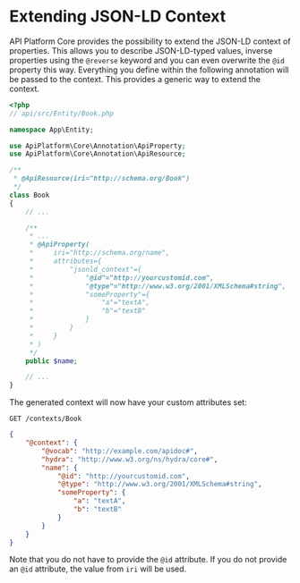 # Extending JSON-LD Context

API Platform Core provides the possibility to extend the JSON-LD context of properties. This allows you to describe JSON-LD-typed
values, inverse properties using the `@reverse` keyword and you can even overwrite the `@id` property this way. Everything you define
within the following annotation will be passed to the context. This provides a generic way to extend the context.

```php
<?php
// api/src/Entity/Book.php

namespace App\Entity;

use ApiPlatform\Core\Annotation\ApiProperty;
use ApiPlatform\Core\Annotation\ApiResource;

/**
 * @ApiResource(iri="http://schema.org/Book")
 */
class Book
{
    // ...

    /**
     * ...
     * @ApiProperty(
     *     iri="http://schema.org/name",
     *     attributes={
     *         "jsonld_context"={
     *             "@id"="http://yourcustomid.com",
     *             "@type"="http://www.w3.org/2001/XMLSchema#string",
     *             "someProperty"={
     *                 "a"="textA",
     *                 "b"="textB"
     *             }
     *         }
     *     }
     * )
     */
    public $name;

    // ...
}
```

The generated context will now have your custom attributes set:

`GET /contexts/Book`

```json
{
    "@context": {
        "@vocab": "http://example.com/apidoc#",
        "hydra": "http://www.w3.org/ns/hydra/core#",
        "name": {
            "@id": "http://yourcustomid.com",
            "@type": "http://www.w3.org/2001/XMLSchema#string",
            "someProperty": {
                "a": "textA",
                "b": "textB"
            }
        }
    }
}
```

Note that you do not have to provide the `@id` attribute. If you do not provide an `@id` attribute, the value from `iri` will be used.
